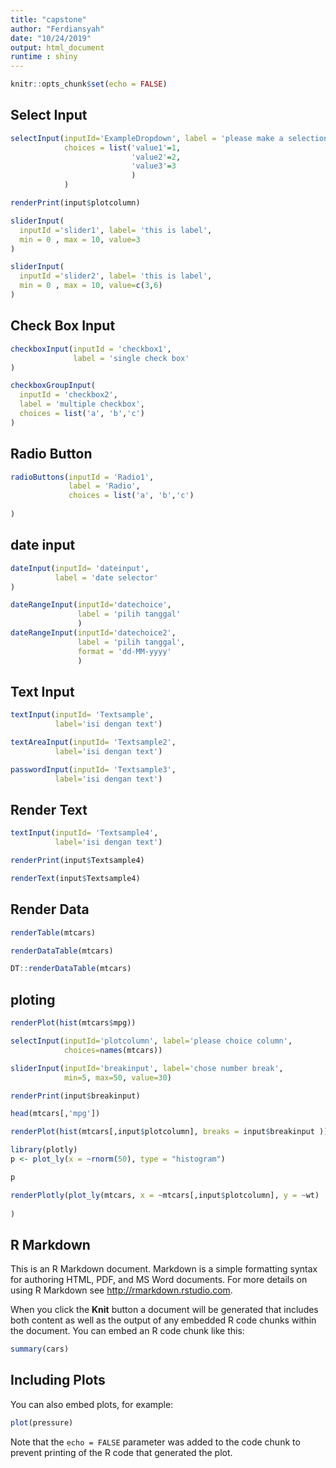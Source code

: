 ```yaml
---
title: "capstone"
author: "Ferdiansyah"
date: "10/24/2019"
output: html_document
runtime : shiny
---
```








```r
knitr::opts_chunk$set(echo = FALSE)
```


## Select Input
```r
selectInput(inputId='ExampleDropdown', label = 'please make a selection',
            choices = list('value1'=1,
                           'value2'=2,
                           'value3'=3
                           )
            )


```

```r
renderPrint(input$plotcolumn)

```


```r

sliderInput(
  inputId ='slider1', label= 'this is label',
  min = 0 , max = 10, value=3
)

sliderInput(
  inputId ='slider2', label= 'this is label',
  min = 0 , max = 10, value=c(3,6)
)


```

## Check Box Input

```r
checkboxInput(inputId = 'checkbox1',
              label = 'single check box'
)

checkboxGroupInput(
  inputId = 'checkbox2',
  label = 'multiple checkbox',
  choices = list('a', 'b','c')
)
```

## Radio Button

```r
radioButtons(inputId = 'Radio1',
             label = 'Radio',
             choices = list('a', 'b','c')
  
)

```


## date input
```r
dateInput(inputId= 'dateinput',
          label = 'date selector'
)

dateRangeInput(inputId='datechoice',
               label = 'pilih tanggal'
               )
dateRangeInput(inputId='datechoice2',
               label = 'pilih tanggal',
               format = 'dd-MM-yyyy'
               )
```

## Text Input
```r
textInput(inputId= 'Textsample',
          label='isi dengan text')

textAreaInput(inputId= 'Textsample2',
          label='isi dengan text')

passwordInput(inputId= 'Textsample3',
          label='isi dengan text')
```

## Render Text 

```r
textInput(inputId= 'Textsample4',
          label='isi dengan text')
```

```r
renderPrint(input$Textsample4)

renderText(input$Textsample4)

```

## Render Data
```r
renderTable(mtcars)

renderDataTable(mtcars)

DT::renderDataTable(mtcars)

```

## ploting
```r
renderPlot(hist(mtcars$mpg))

```

```r
selectInput(inputId='plotcolumn', label='please choice column',
            choices=names(mtcars))

sliderInput(inputId='breakinput', label='chose number break',
            min=5, max=50, value=30)

```

```r
renderPrint(input$breakinput)

```

```r

head(mtcars[,'mpg'])
```

```r

renderPlot(hist(mtcars[,input$plotcolumn], breaks = input$breakinput ))
```

```r
library(plotly)
p <- plot_ly(x = ~rnorm(50), type = "histogram")

p
```

```r
renderPlotly(plot_ly(mtcars, x = ~mtcars[,input$plotcolumn], y = ~wt)
  
)

```




## R Markdown

This is an R Markdown document. Markdown is a simple formatting syntax for authoring HTML, PDF, and MS Word documents. For more details on using R Markdown see <http://rmarkdown.rstudio.com>.

When you click the **Knit** button a document will be generated that includes both content as well as the output of any embedded R code chunks within the document. You can embed an R code chunk like this:

```r
summary(cars)
```

## Including Plots

You can also embed plots, for example:

```r
plot(pressure)
```

Note that the `echo = FALSE` parameter was added to the code chunk to prevent printing of the R code that generated the plot.
